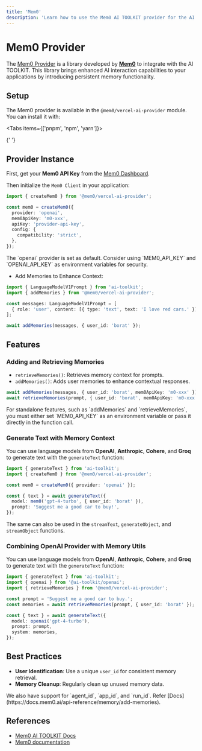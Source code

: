 ```yaml
---
title: 'Mem0'
description: 'Learn how to use the Mem0 AI TOOLKIT provider for the AI TOOLKIT.'
---
```


# Mem0 Provider

The [Mem0 Provider](https://github.com/mem0ai/mem0/tree/main/vercel-ai-toolkit) is a library developed by [**Mem0**](https://mem0.ai)
to integrate with the AI TOOLKIT.
This library brings enhanced AI interaction capabilities to your applications by introducing persistent memory functionality.

## Setup

The Mem0 provider is available in the `@mem0/vercel-ai-provider` module. You can install it with:

<Tabs items={['pnpm', 'npm', 'yarn']}>
  <Tab>
    <Snippet text="pnpm add @mem0/vercel-ai-provider" dark />
  </Tab>

{' '}

<Tab>
  <Snippet text="npm install @mem0/vercel-ai-provider" dark />
</Tab>

  <Tab>
    <Snippet text="yarn add @mem0/vercel-ai-provider" dark />
  </Tab>
</Tabs>

## Provider Instance

First, get your **Mem0 API Key** from the [Mem0 Dashboard](https://app.mem0.ai/dashboard/api-keys).

Then initialize the `Mem0 Client` in your application:

```ts
import { createMem0 } from '@mem0/vercel-ai-provider';

const mem0 = createMem0({
  provider: 'openai',
  mem0ApiKey: 'm0-xxx',
  apiKey: 'provider-api-key',
  config: {
    compatibility: 'strict',
  },
});
```

<Note>
  The `openai` provider is set as default. Consider using `MEM0_API_KEY` and
  `OPENAI_API_KEY` as environment variables for security.
</Note>

- Add Memories to Enhance Context:

```ts
import { LanguageModelV1Prompt } from 'ai-toolkit';
import { addMemories } from '@mem0/vercel-ai-provider';

const messages: LanguageModelV1Prompt = [
  { role: 'user', content: [{ type: 'text', text: 'I love red cars.' }] },
];

await addMemories(messages, { user_id: 'borat' });
```

## Features

### Adding and Retrieving Memories

- `retrieveMemories()`: Retrieves memory context for prompts.
- `addMemories()`: Adds user memories to enhance contextual responses.

```ts
await addMemories(messages, { user_id: 'borat', mem0ApiKey: 'm0-xxx' });
await retrieveMemories(prompt, { user_id: 'borat', mem0ApiKey: 'm0-xxx' });
```

<Note>
  For standalone features, such as `addMemories` and `retrieveMemories`, you
  must either set `MEM0_API_KEY` as an environment variable or pass it directly
  in the function call.
</Note>

### Generate Text with Memory Context

You can use language models from **OpenAI**, **Anthropic**, **Cohere**, and **Groq** to generate text with the `generateText` function:

```ts
import { generateText } from 'ai-toolkit';
import { createMem0 } from '@mem0/vercel-ai-provider';

const mem0 = createMem0({ provider: 'openai' });

const { text } = await generateText({
  model: mem0('gpt-4-turbo', { user_id: 'borat' }),
  prompt: 'Suggest me a good car to buy!',
});
```

The same can also be used in the `streamText`, `generateObject`, and `streamObject` functions.

### Combining OpenAI Provider with Memory Utils

You can use language models from **OpenAI**, **Anthropic**, **Cohere**, and **Groq** to generate text with the `generateText` function:

```ts
import { generateText } from 'ai-toolkit';
import { openai } from '@ai-toolkit/openai';
import { retrieveMemories } from '@mem0/vercel-ai-provider';

const prompt = 'Suggest me a good car to buy.';
const memories = await retrieveMemories(prompt, { user_id: 'borat' });

const { text } = await generateText({
  model: openai('gpt-4-turbo'),
  prompt: prompt,
  system: memories,
});
```

## Best Practices

- **User Identification**: Use a unique `user_id` for consistent memory retrieval.
- **Memory Cleanup**: Regularly clean up unused memory data.

<Note>
  We also have support for `agent_id`, `app_id`, and `run_id`. Refer
  [Docs](https://docs.mem0.ai/api-reference/memory/add-memories).
</Note>

## References

- [Mem0 AI TOOLKIT Docs](https://docs.mem0.ai/integrations/vercel-ai-toolkit#getting-started)
- [Mem0 documentation](https://docs.mem0.ai)

